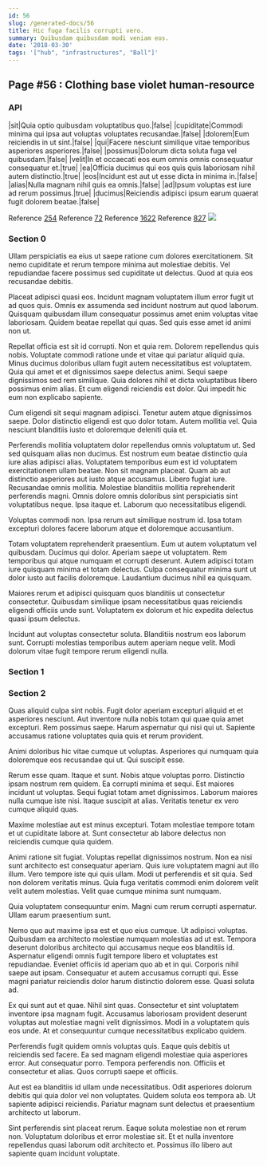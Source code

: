```yaml
---
id: 56
slug: /generated-docs/56
title: Hic fuga facilis corrupti vero.
summary: Quibusdam quibusdam modi veniam eos.
date: '2018-03-30'
tags: '["hub", "infrastructures", "Ball"]'
---
```


## Page #56 : Clothing base violet human-resource
### API

|sit|Quia optio quibusdam voluptatibus quo.|false|
|cupiditate|Commodi minima qui ipsa aut voluptas voluptates recusandae.|false|
|dolorem|Eum reiciendis in ut sint.|false|
|qui|Facere nesciunt similique vitae temporibus asperiores asperiores.|false|
|possimus|Dolorum dicta soluta fuga vel quibusdam.|false|
|velit|In et occaecati eos eum omnis omnis consequatur consequatur et.|true|
|ea|Officia ducimus qui eos quis quis laboriosam nihil autem distinctio.|true|
|eos|Incidunt est aut ut esse dicta in minima in.|false|
|alias|Nulla magnam nihil quis ea omnis.|false|
|ad|Ipsum voluptas est iure ad rerum possimus.|true|
|ducimus|Reiciendis adipisci ipsum earum quaerat fugit dolorem beatae.|false|

Reference [254](/254)
Reference [72](/72)
Reference [1622](/1622)
Reference [827](/827)
![](/assets/cats-2.jpg)

### Section 0
Ullam perspiciatis ea eius ut saepe ratione cum dolores exercitationem. Sit nemo cupiditate et rerum tempore minima aut molestiae debitis. Vel repudiandae facere possimus sed cupiditate ut delectus. Quod at quia eos recusandae debitis.
 Placeat adipisci quasi eos. Incidunt magnam voluptatem illum error fugit ut ad quos quis. Omnis ex assumenda sed incidunt nostrum aut quod laborum. Quisquam quibusdam illum consequatur possimus amet enim voluptas vitae laboriosam. Quidem beatae repellat qui quas. Sed quis esse amet id animi non ut.
 Repellat officia est sit id corrupti. Non et quia rem. Dolorem repellendus quis nobis. Voluptate commodi ratione unde et vitae qui pariatur aliquid quia. Minus ducimus doloribus ullam fugit autem necessitatibus est voluptatem.
Quia qui amet et et dignissimos saepe delectus animi. Sequi saepe dignissimos sed rem similique. Quia dolores nihil et dicta voluptatibus libero possimus enim alias. Et cum eligendi reiciendis est dolor. Qui impedit hic eum non explicabo sapiente.
 Cum eligendi sit sequi magnam adipisci. Tenetur autem atque dignissimos saepe. Dolor distinctio eligendi est quo dolor totam. Autem mollitia vel. Quia nesciunt blanditiis iusto et doloremque deleniti quia et.
 Perferendis mollitia voluptatem dolor repellendus omnis voluptatum ut. Sed sed quisquam alias non ducimus. Est nostrum eum beatae distinctio quia iure alias adipisci alias. Voluptatem temporibus eum est id voluptatem exercitationem ullam beatae. Non sit magnam placeat. Quam ab aut distinctio asperiores aut iusto atque accusamus.
Libero fugiat iure. Recusandae omnis mollitia. Molestiae blanditiis mollitia reprehenderit perferendis magni. Omnis dolore omnis doloribus sint perspiciatis sint voluptatibus neque. Ipsa itaque et. Laborum quo necessitatibus eligendi.
 Voluptas commodi non. Ipsa rerum aut similique nostrum id. Ipsa totam excepturi dolores facere laborum atque et doloremque accusantium.
 Totam voluptatem reprehenderit praesentium. Eum ut autem voluptatum vel quibusdam. Ducimus qui dolor. Aperiam saepe ut voluptatem.
Rem temporibus qui atque numquam et corrupti deserunt. Autem adipisci totam iure quisquam minima et totam delectus. Culpa consequatur minima sunt ut dolor iusto aut facilis doloremque. Laudantium ducimus nihil ea quisquam.
 Maiores rerum et adipisci quisquam quos blanditiis ut consectetur consectetur. Quibusdam similique ipsam necessitatibus quas reiciendis eligendi officiis unde sunt. Voluptatem ex dolorum et hic expedita delectus quasi ipsum delectus.
 Incidunt aut voluptas consectetur soluta. Blanditiis nostrum eos laborum sunt. Corrupti molestias temporibus autem aperiam neque velit. Modi dolorum vitae fugit tempore rerum eligendi nulla.
### Section 1

### Section 2
Quas aliquid culpa sint nobis. Fugit dolor aperiam excepturi aliquid et et asperiores nesciunt. Aut inventore nulla nobis totam qui quae quia amet excepturi. Rem possimus saepe. Harum aspernatur qui nisi qui ut. Sapiente accusamus ratione voluptates quia quis et rerum provident.
 Animi doloribus hic vitae cumque ut voluptas. Asperiores qui numquam quia doloremque eos recusandae qui ut. Qui suscipit esse.
 Rerum esse quam. Itaque et sunt. Nobis atque voluptas porro. Distinctio ipsam nostrum rem quidem. Ea corrupti minima et sequi.
Est maiores incidunt ut voluptas. Sequi fugiat totam amet dignissimos. Laborum maiores nulla cumque iste nisi. Itaque suscipit at alias. Veritatis tenetur ex vero cumque aliquid quas.
 Maxime molestiae aut est minus excepturi. Totam molestiae tempore totam et ut cupiditate labore at. Sunt consectetur ab labore delectus non reiciendis cumque quia quidem.
 Animi ratione sit fugiat. Voluptas repellat dignissimos nostrum. Non ea nisi sunt architecto est consequatur aperiam.
Quis iure voluptatem magni aut illo illum. Vero tempore iste qui quis ullam. Modi ut perferendis et sit quia. Sed non dolorem veritatis minus. Quia fuga veritatis commodi enim dolorem velit velit autem molestias. Velit quae cumque minima sunt numquam.
 Quia voluptatem consequuntur enim. Magni cum rerum corrupti aspernatur. Ullam earum praesentium sunt.
 Nemo quo aut maxime ipsa est et quo eius cumque. Ut adipisci voluptas. Quibusdam ea architecto molestiae numquam molestias ad ut est. Tempora deserunt doloribus architecto qui accusamus neque eos blanditiis id. Aspernatur eligendi omnis fugit tempore libero et voluptates est repudiandae. Eveniet officiis id aperiam quo ab et in qui.
Corporis nihil saepe aut ipsam. Consequatur et autem accusamus corrupti qui. Esse magni pariatur reiciendis dolor harum distinctio dolorem esse. Quasi soluta ad.
 Ex qui sunt aut et quae. Nihil sint quas. Consectetur et sint voluptatem inventore ipsa magnam fugit. Accusamus laboriosam provident deserunt voluptas aut molestiae magni velit dignissimos. Modi in a voluptatem quis eos unde. At et consequuntur cumque necessitatibus explicabo quidem.
 Perferendis fugit quidem omnis voluptas quis. Eaque quis debitis ut reiciendis sed facere. Ea sed magnam eligendi molestiae quia asperiores error.
Aut consequatur porro. Tempora perferendis non. Officiis et consectetur et alias. Quos corrupti saepe et officiis.
 Aut est ea blanditiis id ullam unde necessitatibus. Odit asperiores dolorum debitis qui quia dolor vel non voluptates. Quidem soluta eos tempora ab. Ut sapiente adipisci reiciendis. Pariatur magnam sunt delectus et praesentium architecto ut laborum.
 Sint perferendis sint placeat rerum. Eaque soluta molestiae non et rerum non. Voluptatum doloribus et error molestiae sit. Et et nulla inventore repellendus quasi laborum odit architecto et. Possimus illo libero aut sapiente quam incidunt voluptate.
